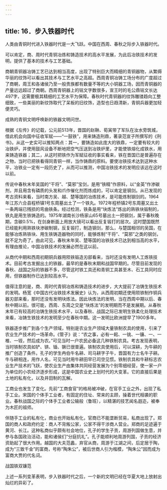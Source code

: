 ```yaml
---
---
---
```

title: 16．步入铁器时代
---




人类由青铜时代进入铁器时代是一大飞跃。中国在西周、春秋之际步入铁器时代。

可以肯定，商、周时代青铜冶炼和铸造技术的高水平发展，为此后冶铁技术的发明，提供了基本的技术与工艺基础。

商朝青铜器冶铸工艺已达到相当高度，出现了特别巨大而精细的青铜器物，从繁缛华丽的纹饰可以看出其技术与工艺水平之高超。西周青铜冶铸工场分布的广度超过了商朝，周王和各诸侯乃至一般贵族都有数量不等的大小铜器工场，因而青铜器的产量远远超过了商朝。西周青铜器上的铭文字数很多，宣王时的毛公鼎铭文长达497字，这需要极其精细的工艺水平为保障。春秋时代青铜器的纹饰雕镂趋向工整细致，一些美丽的新纹饰取代了呆板的旧纹饰，造型也日趋清新，青铜兵器更加轻便灵巧。

成熟的青铜文明呼唤新的铁器文明问世。

根据《左传》的记载，公元前513年，晋国的赵鞅、荀寅带了军队在汝水旁筑城，借此机会向国中征收军赋——“一鼓铁”，用来铸造刑鼎，著录范宣子所撰写的《刑书》。从这一史实可以推知两点：其一，要铸造如此庞大的铁鼎，一定要有较大的冶铁炉，并使用鼓风设备不断地把空气压送到冶铁炉里，才能使铁熔化成铁水，用来铸造铁器；其二，从这时把铁作为军赋征收的事实看来，铁在晋国已是普遍存在之物，当时已把铁看得同青铜一样，当作铸鼎的原料。要使冶铁技术达到这种水平，冶铁业一定有一段历史了，从而可以推测，中国冶铁技术的发明应该远在这时以前。

传说中春秋末年吴国的“干将”、“莫邪”宝剑，是用“铁精”作原料，以“金英”作渗碳剂，并且用含有磷质的头发和爪作催化剂而炼成的，可以肯定是钢剑。从已发现的考古资料来看，当时南方吴、越、楚等国的冶炼技术，是可能炼制钢剑的。1964年江苏六合县程桥镇1号东周墓出土了一个铁丸。1972年程桥镇2号东周墓又出土一条两端已残损的弯曲铁条。经过检测，铁条是用“块炼法”炼出的熟铁块锻制的，铁丸是用生铁铸造的。1975年湖南长沙杨家山65号墓出土一把钢剑，属于春秋晚期，含碳0.5%，在剑身断面上用放大镜可以看出反复锻打的层次。这时楚国既然已经能利用熟铁块渗碳制钢，反复锻打，制造钢剑，那么，与楚国相邻的吴国，在能够冶炼熟铁块、用生铁铸造器物的同时，能够炼制“干将”、“莫邪”之类的钢剑，就不足为奇了。由此可见，春秋末年吴、楚等国的冶铁技术已达到相当高的水平，有理由推论，中国冶铁技术的发展必然在这以前。

从商代中期和西周初期铜兵器用陨铁锻造刃部看来，当时还没有发明人工炼铁技术。目前考古发掘出土的铁器，最早的是春秋末期和战国早期的。尽管目前发现的春秋、战国之际的铁器不多，尽管这时铁工具还和青铜工具甚至木、石工具同时应用，但铁器制作已达到较高水平。

值得注意的是，商、周时代青铜冶炼和铸造技术的进步，大大提前了冶铸生铁技术的发明。杨宽《中国古代冶铁技术发展史》认为，从西周初期还使用陨铁制作铜兵器刃部来看，那时还没有发明块炼法。因此块炼法的发明，当在西周中期以后、春秋中期以前。很可能，西周、东周之交是“块炼法”的发明期而不是发展期。从春秋末年已有较高的冶铸生铁技术水平，以及春秋、战国之际已发明生铁柔化处理技术来看，冶铸生铁技术的发明至少在春秋中期。这一发明比欧洲提早了1900多年。

铁器逐步推广到各个生产领域，特别是农业生产领域大量铁制农具的使用，引来了农业生产技术的一场革命。《管子》说：“农之事，必有一耜、一铫、一镰、一、一椎、一铚，然后成为农。”可见当时一户农民必备这几种铁制农具。考古发现表明，当时铁制农具如铲、锛、锸、镢已很普遍。铁制农具使用后，可以深耕，为牛耕的推广创造了条件。孔子的学生冉伯牛名耕、司马耕字子牛，晋国有力士名牛子耕。牛与耕相连，用作人名，可见当时用牛耕田早已司空见惯。铁制农具和牛耕标志农业生产技术的飞跃，使农业生产由集体共同经营发展为个别零细经营，使一家一户为单位的小农经济逐步形成，这是中国农业史上划时代的大变革。它的直接后果是土地的私有化，以及井田制的瓦解。

工商业也发生了变化。先前“工商食官”的格局被冲破，在官手工业之外，出现了私手工业。宋国的个体手工业者，有固定的住址、常来的主顾，操着世代相袭的职业。春秋战国之际的个体手工业者公输般（鲁班），以精湛的技艺闻名遐迩，被奉为木匠的祖师。

伴随手工业的私有化，商业也开始私有化，官商已不能垄断贸易，私商出现了。郑国的商人和政府约定：商人不背叛公家，公家不得干涉商人营业。郑商的足迹遍于黄河、长江。这种私商似乎颇有社会地位，孔子的学生子贡，周游列国做生意，并参与各国政治活动，能和诸侯们“分庭抗礼”。孔子能顺利地周游列国，子贡的经济资助起了很大作用。越国的大夫范蠡，弃官从商，周游于江湖之间，后定居于陶，成为“三致千金”的富商，号称“陶朱公”，被后世商人引为楷模，“陶朱公”因而成为富商大贾的代名词。



战国铁双镰范



上述一系列变革表明，步入铁器时代之后，一个新的文明已经在华夏大地上放射出灿烂的异彩了。